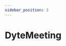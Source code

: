 ```yaml
---
sidebar_position: 3
---
```


# DyteMeeting

<!-- ## Properties

| Property name | Data type                                  | Use                                                                                                                                                                                  |
| ------------- | ------------------------------------------ | ------------------------------------------------------------------------------------------------------------------------------------------------------------------------------------ |
| delegate      | id<DyteMeetingViewDelegate\>               | Pointer which refers to the object that implements the `DyteMeetingViewDelegate` protocol                                                                                            |
| config        | [MeetingConfig](./connection-config)       | Connection info about the current meeting in progress, as defined below                                                                                                              |
| participants  | NSArray <[DyteParticipant](./participant)> | Array of participants, including the current participant (see [participant controls and actions](./../advanced-usage#controlling-individual-participants-and-actions) for more info) |
| self          | [DyteSelfParticipant](./self-participant)  | The current participant (see [self participant controls](./../advanced-usage#replace-the-meeting-control-buttons-with-your-own-buttons) for more info)                               | -->

<!-- ## Methods

| Method name    | Params (with data type)                                                               | Use                                                                                                                                                                                        |
| -------------- | ------------------------------------------------------------------------------------- | ------------------------------------------------------------------------------------------------------------------------------------------------------------------------------------------ |
| join           | config: [DyteMeetingConfig](./connection-config)                                      | Join a Dyte meeting with given config parameters                                                                                                                                           |
| updateUIConfig | uiConfig: NSDictionary (which is JSON dictionary of [DyteUIConfig](./dyte-ui-config)) | Change the UI and layout of the current meeting according to the relevant params specified in the object (see [customize the meeting UI](./../customize-meeting-ui) for available options) | -->
